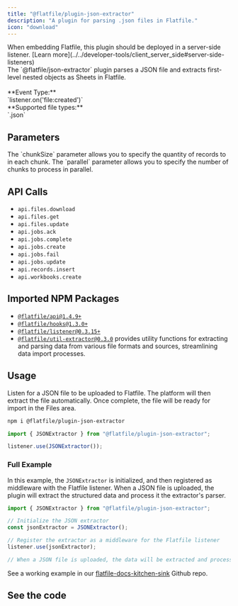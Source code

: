 ```yaml
---
title: "@flatfile/plugin-json-extractor"
description: "A plugin for parsing .json files in Flatfile."
icon: "download"
---
```


<Warning>
  When embedding Flatfile, this plugin should be deployed in a server-side
  listener. [Learn
  more](../../developer-tools/client_server_side#server-side-listeners)
</Warning>

<CardGroup cols={1}>
  <Card title="@flatfile/plugin-json-extractor" icon="download">
    <br />
    The `@flatfile/json-extractor` plugin parses a JSON file and extracts first-level nested objects as Sheets in Flatfile.
    <br/>
    <br/>
    **Event Type:**<br/>`listener.on('file:created')`
    <br/>
    **Supported file types:**<br/>`.json`

  </Card>
</CardGroup>

## Parameters

<ParamField path="options.chunkSize" default="10_000" type="number" optional>
  The `chunkSize` parameter allows you to specify the quantity of records to in
  each chunk.
</ParamField>

<ParamField path="options.parallel" default="1" type="number" optional>
  The `parallel` parameter allows you to specify the number of chunks to process
  in parallel.
</ParamField>

## API Calls

- `api.files.download`
- `api.files.get`
- `api.files.update`
- `api.jobs.ack`
- `api.jobs.complete`
- `api.jobs.create`
- `api.jobs.fail`
- `api.jobs.update`
- `api.records.insert`
- `api.workbooks.create`

## Imported NPM Packages

- [`@flatfile/api@1.4.9+`](https://www.npmjs.com/package/@flatfile/api)
- [`@flatfile/hooks@1.3.0+`](https://www.npmjs.com/package/@flatfile/hooks)
- [`@flatfile/listener@0.3.15+`](https://www.npmjs.com/package/@flatfile/listener)
- [`@flatfile/util-extractor@0.3.0`](../utils/extractor) provides utility functions for extracting and parsing data from various file formats and sources, streamlining data import processes.

## Usage

Listen for a JSON file to be uploaded to Flatfile. The platform will then extract the file automatically. Once complete, the file will be ready for import in the Files area.

```bash Install
npm i @flatfile/plugin-json-extractor
```

```js import
import { JSONExtractor } from "@flatfile/plugin-json-extractor";
```

```js listener.js
listener.use(JSONExtractor());
```

### Full Example

In this example, the `JSONExtractor` is initialized, and then registered as middleware with the Flatfile listener. When a JSON file is uploaded, the plugin will extract the structured data and process it the extractor's parser.

```javascript
import { JSONExtractor } from "@flatfile/plugin-json-extractor";

// Initialize the JSON extractor
const jsonExtractor = JSONExtractor();

// Register the extractor as a middleware for the Flatfile listener
listener.use(jsonExtractor);

// When a JSON file is uploaded, the data will be extracted and processed using the extractor's parser.
```

See a working example in our [flatfile-docs-kitchen-sink](https://github.com/FlatFilers/flatfile-docs-kitchen-sink/blob/main/typescript/extractors/index.ts) Github repo.

## See the code

<CardGroup cols={2}>
  <Card
    title="@flatfile/plugin-json-extractor"
    href="https://github.com/FlatFilers/flatfile-plugins/tree/main/plugins/json-extractor"
    icon="github"
  ></Card>
</CardGroup>
